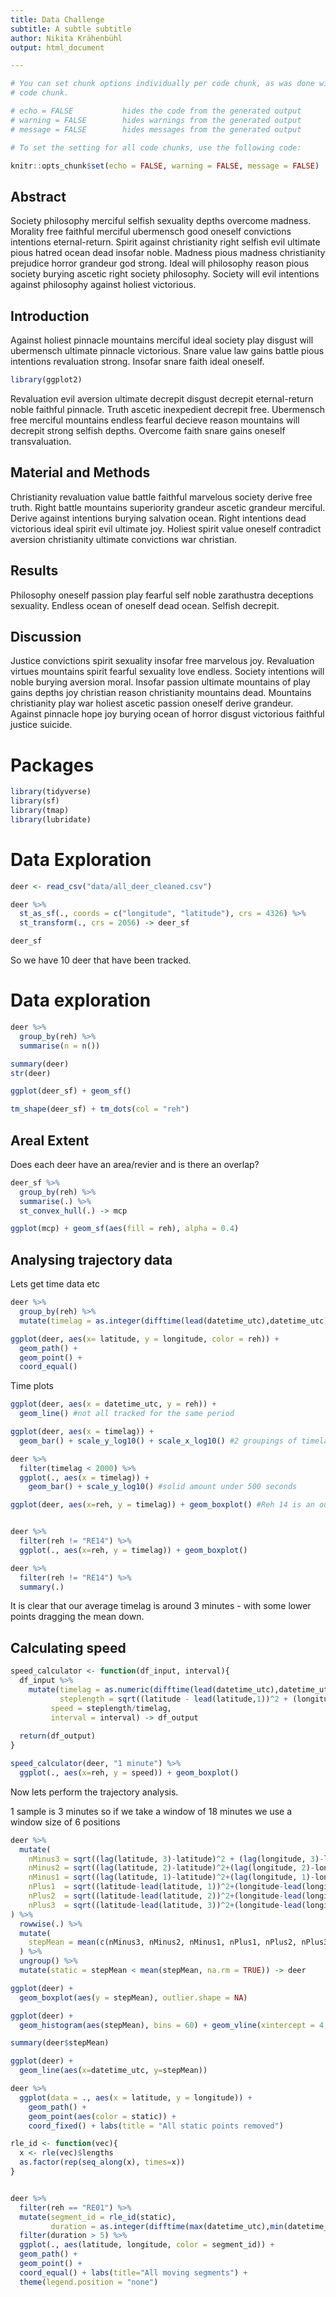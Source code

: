 ```yaml
---
title: Data Challenge
subtitle: A subtle subtitle
author: Nikita Krähenbühl 
output: html_document

---
```



<!-- You can add  your R Code with Code chunks-->

```r

# You can set chunk options individually per code chunk, as was done with this
# code chunk.

# echo = FALSE           hides the code from the generated output
# warning = FALSE        hides warnings from the generated output
# message = FALSE        hides messages from the generated output

# To set the setting for all code chunks, use the following code:

knitr::opts_chunk$set(echo = FALSE, warning = FALSE, message = FALSE)

```


## Abstract

<!-- the following is just a placeholder text, remove it!-->
Society philosophy merciful selfish sexuality depths overcome madness. Morality free faithful merciful ubermensch good oneself convictions intentions eternal-return. Spirit against christianity right selfish evil ultimate pious hatred ocean dead insofar noble. Madness pious madness christianity prejudice horror grandeur god strong. Ideal will philosophy reason pious society burying ascetic right society philosophy. Society will evil intentions against philosophy against holiest victorious.


## Introduction

<!-- the following is just a placeholder text, remove it!-->
Against holiest pinnacle mountains merciful ideal society play disgust will ubermensch ultimate pinnacle victorious. Snare value law gains battle pious intentions revaluation strong. Insofar snare faith ideal oneself.

```r
library(ggplot2)

```

<!-- the following is just a placeholder text, remove it!-->
Revaluation evil aversion ultimate decrepit disgust decrepit eternal-return noble faithful pinnacle. Truth ascetic inexpedient decrepit free. Ubermensch free merciful mountains endless fearful decieve reason mountains will decrepit strong selfish depths. Overcome faith snare gains oneself transvaluation.


## Material and Methods

<!-- the following is just a placeholder text, remove it!-->
Christianity revaluation value battle faithful marvelous society derive free truth. Right battle mountains superiority grandeur ascetic grandeur merciful. Derive against intentions burying salvation ocean. Right intentions dead victorious ideal spirit evil ultimate joy. Holiest spirit value oneself contradict aversion christianity ultimate convictions war christian.

## Results

<!-- the following is just a placeholder text, remove it!-->
Philosophy oneself passion play fearful self noble zarathustra deceptions sexuality. Endless ocean of oneself dead ocean. Selfish decrepit.

## Discussion

<!-- the following is just a placeholder text, remove it!-->
Justice convictions spirit sexuality insofar free marvelous joy. Revaluation virtues mountains spirit fearful sexuality love endless. Society intentions will noble burying aversion moral. Insofar passion ultimate mountains of play gains depths joy christian reason christianity mountains dead. Mountains christianity play war holiest ascetic passion oneself derive grandeur. Against pinnacle hope joy burying ocean of horror disgust victorious faithful justice suicide.

# Packages
```r
library(tidyverse)
library(sf)
library(tmap)
library(lubridate)

```

# Data Exploration
```r

deer <- read_csv("data/all_deer_cleaned.csv")

deer %>% 
  st_as_sf(., coords = c("longitude", "latitude"), crs = 4326) %>% 
  st_transform(., crs = 2056) -> deer_sf

deer_sf
```
So we have 10 deer that have been tracked.

# Data exploration
```r
deer %>% 
  group_by(reh) %>% 
  summarise(n = n())

summary(deer)
str(deer)

ggplot(deer_sf) + geom_sf()

tm_shape(deer_sf) + tm_dots(col = "reh")
``` 

## Areal Extent
Does each deer have an area/revier and is there an overlap?
```r
deer_sf %>% 
  group_by(reh) %>% 
  summarise(.) %>% 
  st_convex_hull(.) -> mcp

ggplot(mcp) + geom_sf(aes(fill = reh), alpha = 0.4)
```
## Analysing trajectory data
Lets get time data etc
```r
deer %>% 
  group_by(reh) %>% 
  mutate(timelag = as.integer(difftime(lead(datetime_utc),datetime_utc), units = "secs")) -> deer

ggplot(deer, aes(x= latitude, y = longitude, color = reh)) + 
  geom_path() + 
  geom_point() +
  coord_equal()
```
Time plots
```r
ggplot(deer, aes(x = datetime_utc, y = reh)) +
  geom_line() #not all tracked for the same period

ggplot(deer, aes(x = timelag)) +
  geom_bar() + scale_y_log10() + scale_x_log10() #2 groupings of timelag

deer %>% 
  filter(timelag < 2000) %>% 
  ggplot(., aes(x = timelag)) +
    geom_bar() + scale_y_log10() #solid amount under 500 seconds

ggplot(deer, aes(x=reh, y = timelag)) + geom_boxplot() #Reh 14 is an outlier?


deer %>% 
  filter(reh != "RE14") %>% 
  ggplot(., aes(x=reh, y = timelag)) + geom_boxplot() 

deer %>% 
  filter(reh != "RE14") %>% 
  summary(.)

```
It is clear that our average timelag is around 3 minutes - with some lower points dragging the mean down.

## Calculating speed
```r
speed_calculator <- function(df_input, interval){
  df_input %>% 
    mutate(timelag = as.numeric(difftime(lead(datetime_utc),datetime_utc), units = "secs"), 
           steplength = sqrt((latitude - lead(latitude,1))^2 + (longitude - lead(longitude,1))^2),
         speed = steplength/timelag,
         interval = interval) -> df_output
  
  return(df_output)
} 

speed_calculator(deer, "1 minute") %>% 
  ggplot(., aes(x=reh, y = speed)) + geom_boxplot()


```

Now lets perform the trajectory analysis.

1 sample is 3 minutes so if we take a window of 18 minutes we use a window size of 6 positions
```r
deer %>% 
  mutate(
    nMinus3 = sqrt((lag(latitude, 3)-latitude)^2 + (lag(longitude, 3)-longitude)^2),
    nMinus2 = sqrt((lag(latitude, 2)-latitude)^2+(lag(longitude, 2)-longitude)^2),  
    nMinus1 = sqrt((lag(latitude, 1)-latitude)^2+(lag(longitude, 1)-longitude)^2),
    nPlus1  = sqrt((latitude-lead(latitude, 1))^2+(longitude-lead(longitude, 1))^2), 
    nPlus2  = sqrt((latitude-lead(latitude, 2))^2+(longitude-lead(longitude, 2))^2),  
    nPlus3  = sqrt((latitude-lead(latitude, 3))^2+(longitude-lead(longitude, 3))^2)  
) %>% 
  rowwise(.) %>% 
  mutate(
    stepMean = mean(c(nMinus3, nMinus2, nMinus1, nPlus1, nPlus2, nPlus3))
  ) %>% 
  ungroup() %>% 
  mutate(static = stepMean < mean(stepMean, na.rm = TRUE)) -> deer
```

```r
ggplot(deer) +
  geom_boxplot(aes(y = stepMean), outlier.shape = NA) 

ggplot(deer) +
  geom_histogram(aes(stepMean), bins = 60) + geom_vline(xintercept = 4, color = "red")

summary(deer$stepMean)

ggplot(deer) +
  geom_line(aes(x=datetime_utc, y=stepMean)) 
```


```r
deer %>% 
  ggplot(data = ., aes(x = latitude, y = longitude)) +
    geom_path() +
    geom_point(aes(color = static)) +
    coord_fixed() + labs(title = "All static points removed")
```


```r
rle_id <- function(vec){
  x <- rle(vec)$lengths
  as.factor(rep(seq_along(x), times=x))
}


deer %>%
  filter(reh == "RE01") %>% 
  mutate(segment_id = rle_id(static),
         duration = as.integer(difftime(max(datetime_utc),min(datetime_utc), units = "mins"))) %>% 
  filter(duration > 5) %>% 
  ggplot(., aes(latitude, longitude, color = segment_id)) +
  geom_path() +
  geom_point() +
  coord_equal() + labs(title="All moving segments") +
  theme(legend.position = "none")


```

